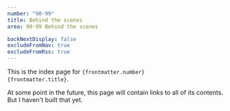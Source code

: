 ```yaml
---
number: "90-99"
title: Behind the scenes
area: 90-99 Behind the scenes

backNextDisplay: false
excludeFromNav: true
excludeFromRss: true
---
```


This is the index page for <code>{frontmatter.number} {frontmatter.title}</code>.

At some point in the future, this page will contain links to all of its contents. But I haven't built that yet.

